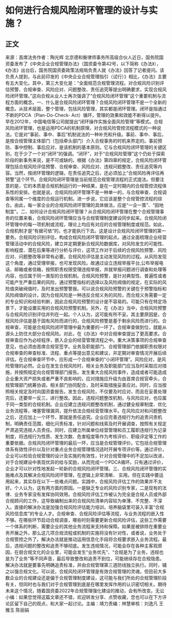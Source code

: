 # 如何进行合规风险闭环管理的设计与实施？
## 正文
来源：首席法务作者：陶光辉 北京德和衡律师事务所高级合伙人近日，国务院国资委发布了《中央企业合规管理办法》（国资委令第42号，以下简称《办法》），《办法》出台后，国务院国资委政策法规局负责人就《办法》回答了记者提问。该负责人提到，与此前印发的《中央企业合规管理指引（试行）》相比，《办法》主要有五大变化。其中，第三大变化是：“全面规范合规管理流程。对合规风险识别评估预警、合规审查、风险应对、问题整改、责任追究等提出明确要求，实现合规风险闭环管理。”这向合规从业人士再次强调了“合规风险闭环管理”这个重要机制与流程方面的概念。一、什么是合规风险闭环管理？合规风险闭环管理不是一个全新的概念。从技术层面，整个管理，包括风险管理，其实都是闭环管理。闭环是指通过不断的PDCA（Plan-Do-Check- Act）循环，管理的效果和效能不断得以提升。早在2012年，中国电信等公司就提出“闭环操作实施全面风险管理”等模式。合规风险闭环管理，也是运用PDCA的机制原理，对合规风险管控流程模式的一种说法。它是对“事前、事中、事后”机制说法的一种补充和升级。事前、事中、事后，是按合规管理主体部门（包括牵头部门）介入合规事务的时机来界定的。事前预防、事中控制、事后应对，是该机制的基本原则。它与合规风险闭环管理的关键区别，在于少了一个对“闭环”的强调。“闭环”，对于“合规风险管理”这个仍处于探索阶段的新事务来说，是不可或缺的。根据《办法》第四章的规定，合规风险闭环管理包括合规风险评估预警、合规审查、风险应对、违规问题整改、责任追究等内容。当然，按闭环管理的逻辑，在责任追究之后，还必须加上“合规风险再评估再预警”这个环节。合规风险闭环管理是当前规范合规管理流程的正式提法。但要注意的是，它的本质是合规机制运行的一种结果，是在一定时期内的合规管控流程体系性的安排。也就是说，合规风险闭环管理不是一种单一的，与合规审查、合规调查等同属一个维度的合规运行机制。进一步说，它应该是整个合规管控流程的综合。由此，每一家企业的合规风险闭环管理的具体做法，应是“一企一策”、“因地制宜”。二、如何设计合规风险闭环管理？从合规风险闭环管理在整个合规管理事务的位置来看，合规风险闭环管理应当与合规管理制度建设同步起来。合规风险闭环管理中的每一项机制或流程，理论上均应有对应的合规管理制度或规范。如此，合规机制才是“有据可依”的，也才能执行下去。这是设计合规风险闭环管理的第一要务。合规风险识别评估，构成合规风险闭环管理的起点。通过全面梳理企业经营管理活动中的合规风险，建立并定期更新合规风险数据库，对风险发生的可能性、影响程度、潜在后果等进行分析与评价，这项工作对于后续的合规风险预警、风险应对、问题整改等非常有必要。合规风险评估是主动发现风险的过程。从风险发现这个角度，通过受理举报，也可发现风险。故通过设立违规举报平台,公布举报电话、邮箱或者信箱，按照职责权限受理违规举报，并就举报问题进行调查和处理等内容，也应属于同一类型的合规机制。合规风险预警，是针对典型性、普遍性或者可能产生严重后果的风险，通过预警指标的选择以及风险阀值的规定，在实际的风险值突破阀值时，及时发出预警警报。可以说合规风险预警的关键在于预警指标和风险阀值的设计。因为合规风险是一种违反合规义务的风险，而合规义务需要一定的专业知识和经验判断，因此合规风险预警的设计是不容易的。可能只有在特定场景下，才能设置实用的合规风险预警机制。另外，在《办法》当中，合规风险预警与合规风险识别评估并列在一起。个人认为，这可能有所不妥。其主要原因是，合规风险评估是基于固有风险而进行的，合规风险预警是基于剩余风险而进行的。合规审查，可能是合规风险闭环管理中最为重要的一环了。合规审查做到位，就能从源头上防住大部分合规风险。对此，在《办法》中对合规审查提出了更高要求。合规审查应作为必经程序，嵌入企业的经营管理流程之中。重大决策事项的合规审查意见，也必须由首席合规官签字。业务及职能部门、合规管理部门依据职责权限对合规审查的审查标准、流程、重点等提出意见和建议，并定期对审查情况开展后续评估。在合规审查环节中，应形成一个合规审查的“小闭环管理”。风险应对，是风险管理的必然。企业在发生合规风险时，相关业务及职能部门应当及时采取应对措施，并按照规定向合规管理部门报告。发生重大合规风险事件，造成或者可能造成企业重大资产损失或者严重不良影响的，应对措施应升级为由首席合规官牵头，合规管理部门统筹协调，相关部门协同配合，及时采取措施妥善应对。同时，应当按照相关规定及时向国资委报告。发生合规风险，不仅要及时应对，而且在妥善处理完后，还要举一反三，进行整改。因此，违规问题整改机制，与风险应对，也应属于同一类型的合规机制。企业应建立违规问题整改机制，通过健全规章制度、优化业务流程等，堵塞管理漏洞，提升依法合规经营管理水平。在风险应对和问题整改之后，还应加上一个环节，那就是责任追究。企业应完善违规行为的追责问责机制，明确责任范围，细化问责标准，针对问题和线索及时开展调查，按照有关规定严肃追究违规人员责任。同时，应建立所属单位经营管理和员工履职违规行为记录制度，将违规行为性质、发生次数、危害程度等作为考核评价、职级评定等工作的重要依据。合规风险闭环管理的最后一环，应当是合规管理评价。它包括合规管理体系有效性评价以及针对重点业务合规管理情况适时开展专项评价等。通过评价，企业可以检验合规管理的设计及实施的有效性，针对合规管理中的不足加以改进，对于合规建设中表现优异的给与奖励，从而完成一个PDCA循环。只有通过评价，企业才可以针对性地发起一轮新的合规风险闭环管理。三、合规风险闭环管理的实施难点及其解决合规风险闭环管理，在逻辑上非常清晰、 实用。但在实践中要运用起来，其实存在以下一些难点问题。实践中，合规风险评估工作的效果并不太好。个人认为，这有两方面的原因。一是缺乏专业的风险识别专家，二是现有的法律、业务专家没有发挥协同效用。合规风险评估工作被认为完全是合规人员或外部合规顾问的工作，这导致编制出来的合规风险清单内容较为单薄、不完整、不深入。直接的解决办法是加强合规风险评估能力培训，培养脑袋里可装入丰富“合规风险信息库”的专业人才。合规审查、合规风险评估等流程，与业务流程的嵌入性不够。在哪些环节启动合规调查，哪些时刻需要更新合规风险评估，这些工作需要一个体系的判断，需要企业的其他业务流程来支持和保障。如果是被排除在重要业务开展之外，那么这几项合规流程或机制的实施将没有针对性，或者说，业务处于合规管控之外了。解决办法就是推动运用信息化手段将合规要求嵌入业务流程。最后，违规问题的整改和追责不够彻底。发生违规情况，可能会存在各种主客观原因，在弱合规文化的企业里，可能会发生“业务优先”、“合规是为了业务，违规也是为了业务”等不同声音，最后导致整改和追责不到位，可能继续存在合规隐患。解决办法就是要事先明确追责标准，并由合规管理第三道防线独立执行。同时，辅之以强合规文化。可以说，合规风险闭环管理是有效合规管理的灵魂，但目前大多数企业的合规建设还是偏于合规管理制度建设，这可能与我们所处的合规管理阶段有关，但同时也与我们对于合规管理到底是在哪里发挥作用的认识密切相关。期待未来这个情况，随着国资委2022年合规管理强化建设的推动，会有所改变。无讼小编：如果您觉得这篇文章还不错，欢迎转发分享、点赞收藏，您也可以在下方评论区留下自己的观点，和大家一起讨论。主编：靖力责编：林慧审核：刘逸凡 王雅玉 陈丽娟 